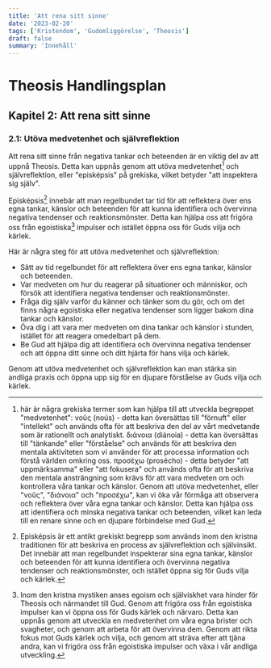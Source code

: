 ```yaml
---
title: 'Att rena sitt sinne'
date: '2023-02-20'
tags: ['Kristendom', 'Gudomliggörelse', 'Theosis']
draft: false
summary: 'Innehåll'
---
```


# Theosis Handlingsplan

## Kapitel 2: Att rena sitt sinne

### 2.1: Utöva medvetenhet och självreflektion

Att rena sitt sinne från negativa tankar och beteenden är en viktig del av att uppnå Theosis. Detta kan uppnås genom att utöva medvetenhet[^1] och självreflektion, eller "episképsis" på grekiska, vilket betyder "att inspektera sig själv".

Episképsis[^2] innebär att man regelbundet tar tid för att reflektera över ens egna tankar, känslor och beteenden för att kunna identifiera och övervinna negativa tendenser och reaktionsmönster. Detta kan hjälpa oss att frigöra oss från egoistiska[^3] impulser och istället öppna oss för Guds vilja och kärlek.

Här är några steg för att utöva medvetenhet och självreflektion:

- Sätt av tid regelbundet för att reflektera över ens egna tankar, känslor och beteenden.
- Var medveten om hur du reagerar på situationer och människor, och försök att identifiera negativa tendenser och reaktionsmönster.
- Fråga dig själv varför du känner och tänker som du gör, och om det finns några egoistiska eller negativa tendenser som ligger bakom dina tankar och känslor.
- Öva dig i att vara mer medveten om dina tankar och känslor i stunden, istället för att reagera omedelbart på dem.
- Be Gud att hjälpa dig att identifiera och övervinna negativa tendenser och att öppna ditt sinne och ditt hjärta för hans vilja och kärlek.

Genom att utöva medvetenhet och självreflektion kan man stärka sin andliga praxis och öppna upp sig för en djupare förståelse av Guds vilja och kärlek.

[^1]:
    här är några grekiska termer som kan hjälpa till att utveckla begreppet "medvetenhet": νοῦς (noús) - detta kan översättas till "förnuft" eller "intellekt" och används ofta för att beskriva den del av vårt medvetande som är rationellt och analytiskt.
    διάνοια (diánoia) - detta kan översättas till "tänkande" eller "förståelse" och används för att beskriva den mentala aktiviteten som vi använder för att processa information och förstå världen omkring oss.
    προσέχω (prosécho) - detta betyder "att uppmärksamma" eller "att fokusera" och används ofta för att beskriva den mentala ansträngning som krävs för att vara medveten om och kontrollera våra tankar och känslor.
    Genom att utöva medvetenhet, eller "νοῦς", "διάνοια" och "προσέχω", kan vi öka vår förmåga att observera och reflektera över våra egna tankar och känslor. Detta kan hjälpa oss att identifiera och minska negativa tankar och beteenden, vilket kan leda till en renare sinne och en djupare förbindelse med Gud.

[^2]: Episképsis är ett antikt grekiskt begrepp som används inom den kristna traditionen för att beskriva en process av självreflektion och självinsikt. Det innebär att man regelbundet inspekterar sina egna tankar, känslor och beteenden för att kunna identifiera och övervinna negativa tendenser och reaktionsmönster, och istället öppna sig för Guds vilja och kärlek.
[^3]: Inom den kristna mystiken anses egoism och själviskhet vara hinder för Theosis och närmandet till Gud. Genom att frigöra oss från egoistiska impulser kan vi öppna oss för Guds kärlek och närvaro. Detta kan uppnås genom att utveckla en medvetenhet om våra egna brister och svagheter, och genom att arbeta för att övervinna dem. Genom att rikta fokus mot Guds kärlek och vilja, och genom att sträva efter att tjäna andra, kan vi frigöra oss från egoistiska impulser och växa i vår andliga utveckling.
